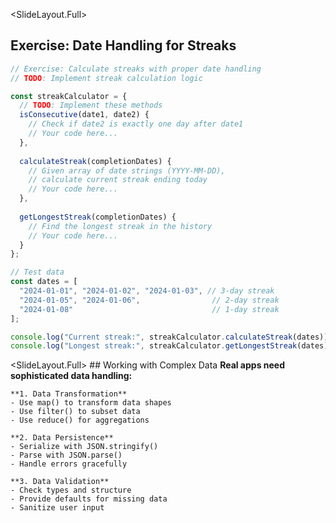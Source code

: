 
<SlideLayout.Full>
## Exercise: Date Handling for Streaks
<CodeDisplay >
  <File name="example.js">
    
```javascript
// Exercise: Calculate streaks with proper date handling
// TODO: Implement streak calculation logic

const streakCalculator = {
  // TODO: Implement these methods
  isConsecutive(date1, date2) {
    // Check if date2 is exactly one day after date1
    // Your code here...
  },
  
  calculateStreak(completionDates) {
    // Given array of date strings (YYYY-MM-DD), 
    // calculate current streak ending today
    // Your code here...
  },
  
  getLongestStreak(completionDates) {
    // Find the longest streak in the history
    // Your code here...
  }
};

// Test data
const dates = [
  "2024-01-01", "2024-01-02", "2024-01-03", // 3-day streak
  "2024-01-05", "2024-01-06",                // 2-day streak
  "2024-01-08"                               // 1-day streak
];

console.log("Current streak:", streakCalculator.calculateStreak(dates));
console.log("Longest streak:", streakCalculator.getLongestStreak(dates));
```
    
  </File>
</CodeDisplay>
</SlideLayout.Full>

<SlideLayout.Full>
  <FlexBox alignItems="center" justifyContent="center" flexDirection="column">
    ## Working with Complex Data
    **Real apps need sophisticated data handling:**
    
    **1. Data Transformation**
    - Use map() to transform data shapes
    - Use filter() to subset data
    - Use reduce() for aggregations
    
    **2. Data Persistence**
    - Serialize with JSON.stringify()
    - Parse with JSON.parse()
    - Handle errors gracefully
    
    **3. Data Validation**
    - Check types and structure
    - Provide defaults for missing data
    - Sanitize user input
  </FlexBox>
</SlideLayout.Full>